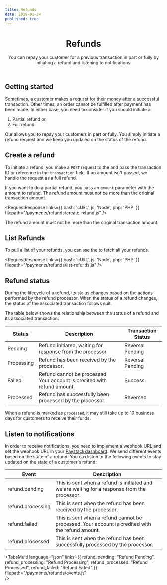 ```yaml
---
title: Refunds
date: 2019-01-24
published: true
---
```


<header>
	<h1>Refunds</h1>
	<Callout type="summary" title="In a nutshell">
		You can repay your customer for a previous transaction in part or fully by initiating a refund and listening to notifications.
	</Callout>
</header>

## Getting started

Sometimes, a customer makes a request for their money after a successful transaction. Other times, an order cannot be fulfilled after payment has been made. 
In either case, you need to consider if you should initiate a:

1. Partial refund or,
2. Full refund

Our <ApiLink title="Refund" path="refund" /> allows you to repay your customers in part or fully. You simply initiate a refund request and we keep you updated on the status of the refund.

## Create a refund

To initiate a refund, you make a `POST` request to the <ApiLink title="Create Refund" path="refund-create" /> and pass the transaction ID or reference in the `transaction` field. If an amount isn't passed, we handle the request as a full refund.

If you want to do a partial refund, you pass an `amount` parameter with the amount to refund. The refund amount must not be more than the original transaction amount.

<RequestResponse
links={{ bash: 'cURL', js: 'Node', php: 'PHP' }}
filepath="/payments/refunds/create-refund.js"
/>

<Callout type="warning" title="Maximum refund amount">
	The refund amount must not be more than the original transaction amount.
</Callout>

## List Refunds

To pull a list of your refunds, you can use the <ApiLink title="List Refunds" path="refund-list" /> to fetch all your refunds.

<RequestResponse
	links={{ bash: 'cURL', js: 'Node', php: 'PHP' }}
	filepath="/payments/refunds/list-refunds.js"
/>

## Refund status

During the lifecycle of a refund, its status changes based on the actions performed by the refund processor. When the status of a refund changes, the status of the associated transaction follows suit.

The table below shows the relationship between the status of a refund and its associated transaction:

<table>
	<thead>
		<tr>
			<th>Status</th>
			<th>Description</th>
			<th>Transaction Status</th>
		</tr>
	</thead>
	<tbody>
		<tr>
			<td>Pending</td>
			<td>Refund initiated, waiting for response from the processor</td>
			<td>Reversal Pending</td>
		</tr>
		<tr>
			<td>Processing</td>
			<td>Refund has been received by the processor.</td>
			<td>Reversal Pending</td>
		</tr>
		<tr>
			<td>Failed</td>
			<td>
				Refund cannot be processed. Your account is credited with refund amount.
			</td>
			<td>Success</td>
		</tr>
		<tr>
			<td>Processed</td>
			<td>Refund has successfully been processed by the processor.</td>
			<td>Reversed</td>
		</tr>
	</tbody>
</table>
<Callout type="info" title="Processed Refunds">
	When a refund is marked as <code>processed</code>, it may still take up to 10 business days for customers to receive their funds.
</Callout>

## Listen to notifications

<Callout type="info" title="Receiving Notifications">
	In order to receive notifications, you need to <Link to="/payments/webhooks">implement a webhook URL</Link> and set
	the webhook URL in your <a href="https://dashboard.paystack.com/#/settings/developer" target="_blank" rel="noopener noreferrer">Paystack dashboard</a>.
</Callout>
We send different events based on the state of a refund. You can listen to the following events to stay updated on the state of a customer's refund:

<table>
	<thead>
		<tr>
			<th>Event</th>
			<th>Description</th>
		</tr>
	</thead>
	<tbody>
		<tr>
			<td>refund.pending</td>
			<td>This is sent when a refund is initiated and we are waiting for a response from the processor.</td>
		</tr>
		<tr>
			<td>refund.processing</td>
			<td>This is sent when the refund has been received by the processor.</td>
		</tr>
		<tr>
			<td>refund.failed</td>
			<td>
				This is sent when a refund cannot be processed. Your account is credited with the refund amount.
			</td>
		</tr>
		<tr>
			<td>refund.processed</td>
			<td>This is sent when the refund has been successfully processed by the processor.</td>
		</tr>
	</tbody>
</table>

<TabsMulti language="json" links={{
		refund_pending: "Refund Pending",
		refund_processing: "Refund Processing", 
		refund_processed: "Refund Processed",
    refund_failed: "Refund Failed"
  }} 
	filepath="/payments/refunds/events.js"  
/>
